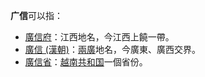 '''广信'''可以指：
*[[廣信府|廣信府]]：江西地名，今江西上饒一帶。
*[[廣信_(漢朝)|廣信 (漢朝)]]：[[兩廣|兩廣]]地名，今廣東、廣西交界。
*[[廣信省|廣信省]]：[[越南共和国|越南共和国]]一個省份。

{{disambig|Cat=二字消歧義}}